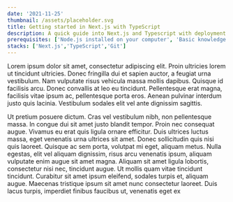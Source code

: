 ```yaml
---
date: '2021-11-25'
thumbnail: /assets/placeholder.svg
title: Getting started in Next.js with TypeScript
description: A quick guide into Next.js and Typescript with deployment to vercel
prerequisites: ['Node.js installed on your computer', 'Basic knowledge working with Next.js and TypeScript']
stacks: ['Next.js','TypeScript','Git']
---
```


<Prerequisites />

<Stacks />

Lorem ipsum dolor sit amet, consectetur adipiscing elit. Proin ultricies lorem ut tincidunt ultricies. Donec fringilla dui et sapien auctor, a feugiat urna vestibulum. Nam vulputate risus vehicula massa mollis dapibus. Quisque id facilisis arcu. Donec convallis at leo eu tincidunt. Pellentesque erat magna, facilisis vitae ipsum ac, pellentesque porta eros. Aenean pulvinar interdum justo quis lacinia. Vestibulum sodales elit vel ante dignissim sagittis.

Ut pretium posuere dictum. Cras vel vestibulum nibh, non pellentesque massa. In congue dui sit amet justo blandit tempor. Proin nec consequat augue. Vivamus eu erat quis ligula ornare efficitur. Duis ultrices luctus massa, eget venenatis urna ultrices sit amet. Donec sollicitudin quis nisi quis laoreet. Quisque ac sem porta, volutpat mi eget, aliquam metus. Nulla egestas, elit vel aliquam dignissim, risus arcu venenatis ipsum, aliquam vulputate enim augue sit amet magna. Aliquam sit amet ligula lobortis, consectetur nisi nec, tincidunt augue. Ut mollis quam vitae tincidunt tincidunt. Curabitur sit amet ipsum eleifend, sodales turpis et, aliquam augue. Maecenas tristique ipsum sit amet nunc consectetur laoreet. Duis lacus turpis, imperdiet finibus faucibus ut, venenatis eget ex